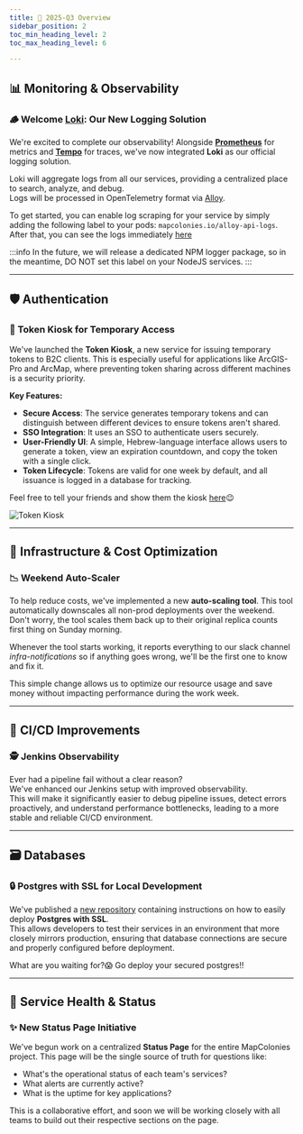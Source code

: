 ```yaml
---
title: 🎉 2025-Q3 Overview
sidebar_position: 2
toc_min_heading_level: 2
toc_max_heading_level: 6

---
```


## 📊 Monitoring & Observability

### 🪵 Welcome [Loki](https://grafana.com/docs/loki/latest): Our New Logging Solution
We're excited to complete our observability! Alongside **[Prometheus](https://prometheus.io)** for metrics and **[Tempo](https://grafana.com/docs/tempo/latest)** 
for traces, we've now integrated **Loki** as our official logging solution.

Loki will aggregate logs from all our services, providing a centralized place to search, analyze, and debug.  
Logs will be processed in OpenTelemetry format via [Alloy](https://grafana.com/docs/alloy/latest).

To get started, you can enable log scraping for your service by simply adding the following label to your pods: `mapcolonies.io/alloy-api-logs`.  
After that, you can see the logs immediately [here](https://grafana.mapcolonies.net/a/grafana-lokiexplore-app/explore)

:::info
In the future, we will release a dedicated NPM logger package, so in the meantime, DO NOT set this label on your NodeJS services.
:::

---

## 🛡️ Authentication

### 🔑 Token Kiosk for Temporary Access
We've launched the **Token Kiosk**, a new service for issuing temporary tokens to B2C clients. 
This is especially useful for applications like ArcGIS-Pro and ArcMap, where preventing token sharing across different machines is a security priority.

**Key Features:**
* **Secure Access**: The service generates temporary tokens and can distinguish between different devices to ensure tokens aren't shared.
* **SSO Integration**: It uses an SSO to authenticate users securely.
* **User-Friendly UI**: A simple, Hebrew-language interface allows users to generate a token, view an expiration countdown, and copy the token with a single click.
* **Token Lifecycle**: Tokens are valid for one week by default, and all issuance is logged in a database for tracking.

Feel free to tell your friends and show them the kiosk [here](https://kiosk.mapcolonies.net)😉

![Token Kiosk](./img/2025-q3/token-kiosk.png)

---

## 💸 Infrastructure & Cost Optimization

### 📉 Weekend Auto-Scaler
To help reduce costs, we've implemented a new **auto-scaling tool**. This tool automatically downscales all non-prod deployments over the weekend.  
Don't worry, the tool scales them back up to their original replica counts first thing on Sunday morning.  

Whenever the tool starts working, it reports everything to our slack channel *infra-notifications* so if anything goes wrong, we'll be the first one to know and fix it.

This simple change allows us to optimize our resource usage and save money without impacting performance during the work week.

---

## 🚀 CI/CD Improvements

### 🕵️ Jenkins Observability
Ever had a pipeline fail without a clear reason?  
We've enhanced our Jenkins setup with improved observability.  
This will make it significantly easier to debug pipeline issues, detect errors proactively, and understand performance bottlenecks, 
leading to a more stable and reliable CI/CD environment.

---

## 🗃️ Databases

### 🔒 Postgres with SSL for Local Development
We've published a [new repository](https://github.com/MapColonies/postgres-ssl) containing instructions on how to easily deploy **Postgres with SSL**.  
This allows developers to test their services in an environment that more closely mirrors production, 
ensuring that database connections are secure and properly configured before deployment.

What are you waiting for?😱 Go deploy your secured postgres!!

---

## 🚦 Service Health & Status

### ✨ New Status Page Initiative
We've begun work on a centralized **Status Page** for the entire MapColonies project. This page will be the single source of truth for questions like:
* What's the operational status of each team's services?
* What alerts are currently active?
* What is the uptime for key applications?

This is a collaborative effort, and soon we will be working closely with all teams to build out their respective sections on the page.  
